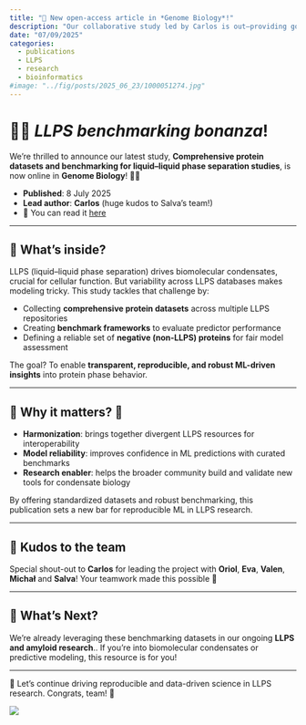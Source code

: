 ```yaml
---
title: "🎉 New open-access article in *Genome Biology*!"
description: "Our collaborative study led by Carlos is out—providing gold-standard LLPS datasets and evaluation tools! 🧠🧬🎉"
date: "07/09/2025"
categories:
  - publications
  - LLPS
  - research
  - bioinformatics
#image: "../fig/posts/2025_06_23/1000051274.jpg"
---
```


# 🧪🎊 *LLPS benchmarking bonanza*!

We’re thrilled to announce our latest study, **Comprehensive protein datasets and benchmarking for liquid–liquid phase separation studies**, is now online in **Genome Biology**! 📘🔥

- **Published**: 8 July 2025 
- **Lead author**: **Carlos** (huge kudos to Salva’s team!)
- 🔗 You can read it [here](https://doi.org/10.1186/s13059-025-03668-6)

---

## 🌟 What’s inside?

LLPS (liquid–liquid phase separation) drives biomolecular condensates, crucial for cellular function. But variability across LLPS databases makes modeling tricky. This study tackles that challenge by:

- Collecting **comprehensive protein datasets** across multiple LLPS repositories  
- Creating **benchmark frameworks** to evaluate predictor performance  
- Defining a reliable set of **negative (non-LLPS) proteins** for fair model assessment 

The goal? To enable **transparent, reproducible, and robust ML-driven insights** into protein phase behavior.

---

## 🎯 Why it matters? 🤔

- **Harmonization**: brings together divergent LLPS resources for interoperability 
- **Model reliability**: improves confidence in ML predictions with curated benchmarks  
- **Research enabler**: helps the broader community build and validate new tools for condensate biology

By offering standardized datasets and robust benchmarking, this publication sets a new bar for reproducible ML in LLPS research.  

---

## 🎉 Kudos to the team 

Special shout-out to **Carlos** for leading the project with **Oriol**, **Eva**, **Valen**, **Michał** and **Salva**! Your teamwork made this possible 👏

---

## 🚀 What’s Next?

We’re already leveraging these benchmarking datasets in our ongoing **LLPS and amyloid research**.. If you're into biomolecular condensates or predictive modeling, this resource is for you!

---

🎉 Let’s continue driving reproducible and data-driven science in LLPS research. Congrats, team! 🥳

[![](../fig/posts/2025_07_09/13059_2025_3668_Figa_HTML.png)](https://doi.org/10.1186/s13059-025-03668-6)